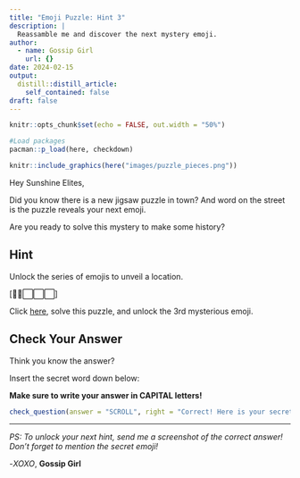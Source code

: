 ```yaml
---
title: "Emoji Puzzle: Hint 3"
description: |
  Reassamble me and discover the next mystery emoji.
author:
  - name: Gossip Girl
    url: {}
date: 2024-02-15
output:
  distill::distill_article:
    self_contained: false
draft: false
---
```


```r
knitr::opts_chunk$set(echo = FALSE, out.width = "50%")
```

```r
#Load packages
pacman::p_load(here, checkdown)
```


```r
knitr::include_graphics(here("images/puzzle_pieces.png"))
```

Hey Sunshine Elites, 

Did you know there is a new jigsaw puzzle in town? And word on the street is the puzzle reveals your next emoji. 

Are you ready to solve this mystery to make some history? 

## Hint

Unlock the series of emojis to unveil a location.

[🌈⛪⬜⬜⬜]

Click [here](https://puzzel.org/en/jigsaw/play?p=-NqircRu1wbfvKPiMIBP), solve this puzzle, and unlock the 3rd mysterious emoji.

## Check Your Answer

Think you know the answer?

Insert the secret word down below:

**Make sure to write your answer in CAPITAL letters!**

```r
check_question(answer = "SCROLL", right = "Correct! Here is your secret emoji 📜", wrong = "Awe... You missed. Try again!")
```

----------------------------------------------------------
*PS: To unlock your next hint, send me a screenshot of the correct answer! Don't forget to mention the secret emoji!*

-*XOXO*, **Gossip Girl**

